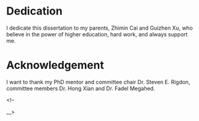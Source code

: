 # Dedication {-}

I dedicate this dissertation to my parents, Zhimin Cai and Guizhen Xu, who believe in the power of higher education, hard work, and always support me.

# Acknowledgement {-}

I want to thank my PhD mentor and committee chair Dr. Steven E. Rigdon, committee members Dr. Hong Xian and Dr. Fadel Megahed.








\cleardoublepage
\tableofcontents

\listoffigures
\listoftables


\mainmatter
\doublespacing

<!--
\doublespacing
\singlespacing

__>